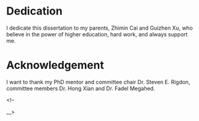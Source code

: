 # Dedication {-}

I dedicate this dissertation to my parents, Zhimin Cai and Guizhen Xu, who believe in the power of higher education, hard work, and always support me.

# Acknowledgement {-}

I want to thank my PhD mentor and committee chair Dr. Steven E. Rigdon, committee members Dr. Hong Xian and Dr. Fadel Megahed.








\cleardoublepage
\tableofcontents

\listoffigures
\listoftables


\mainmatter
\doublespacing

<!--
\doublespacing
\singlespacing

__>